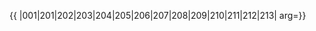 {{ {{{1|PRC admin/showlist}}}
|001|201|202|203|204|205|206|207|208|209|210|211|212|213|
arg={{{arg|}}}}}